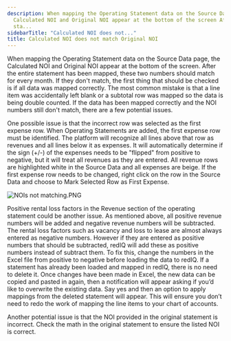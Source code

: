 ```yaml
---
description: When mapping the Operating Statement data on the Source Data page the
  Calculated NOI and Original NOI appear at the bottom of the screen After the entire
  sta...
sidebarTitle: "Calculated NOI does not..."
title: Calculated NOI does not match Original NOI
---
```


When mapping the Operating Statement data on the Source Data page, the Calculated NOI and Original NOI appear at the bottom of the screen. After the entire statement has been mapped, these two numbers should match for every month. If they don't match, the first thing that should be checked is if all data was mapped correctly. The most common mistake is that a line item was accidentally left blank or a subtotal row was mapped so the data is being double counted. If the data has been mapped correctly and the NOI numbers still don't match, there are a few potential issues.


One possible issue is that the incorrect row was selected as the first expense row. When Operating Statements are added, the first expense row must be identified. The platform will recognize all lines above that row as revenues and all lines below it as expenses. It will automatically determine if the sign (+/-) of the expenses needs to be "flipped" from positive to negative, but it will treat all revenues as they are entered. All revenue rows are highlighted white in the Source Data and all expenses are beige. If the first expense row needs to be changed, right click on the row in the Source Data and choose to Mark Selected Row as First Expense.


<Frame caption="Context menu options for marking rows in an operating statement.">
  <img src="/images/rediq/39d90c9fb62e033d362935e8a3d82e5d10b17154.png" alt="NOIs not matching.PNG" />
</Frame>


Positive rental loss factors in the Revenue section of the operating statement could be another issue. As mentioned above, all positive revenue numbers will be added and negative revenue numbers will be subtracted. The rental loss factors such as vacancy and loss to lease are almost always entered as negative numbers. However if they are entered as positive numbers that should be subtracted, redIQ will add these as positive numbers instead of subtract them. To fix this, change the numbers in the Excel file from positive to negative before loading the data to redIQ. If a statement has already been loaded and mapped in redIQ, there is no need to delete it. Once changes have been made in Excel, the new data can be copied and pasted in again, then a notification will appear asking if you’d like to overwrite the existing data. Say yes and then an option to apply mappings from the deleted statement will appear. This will ensure you don’t need to redo the work of mapping the line items to your chart of accounts.


Another potential issue is that the NOI provided in the original statement is incorrect. Check the math in the original statement to ensure the listed NOI is correct.